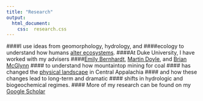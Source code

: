 ```yaml
---
title: "Research"
output:
  html_document:
    css:  research.css
---
```


####I use ideas from geomorphology, hydrology, and
####ecology to understand how humans [alter ecosystems](http://www.annualreviews.org/doi/abs/10.1146/annurev-environ-121012-100957).
####At Duke University, I have worked with my advisers
####[Emily Bernhardt](http://bernhardtlab.weebly.com/), [Martin Doyle](http://sites.nicholas.duke.edu/martindoyle/), and [Brian McGlynn](http://www.mcglynnlab.com/)
#### to understand how mountaintop mining for coal
#### has changed the [physical landscape](http://pubs.acs.org/doi/full/10.1021/acs.est.5b04532) in Central Appalachia
#### and how these changes lead to long-term and dramatic 
#### shifts in hydrologic and biogeochemical regimes. 
#### More of my research can be found on my [Google Scholar](https://scholar.google.com/citations?user=gsgbDNwAAAAJ&hl=en&oi=ao)

